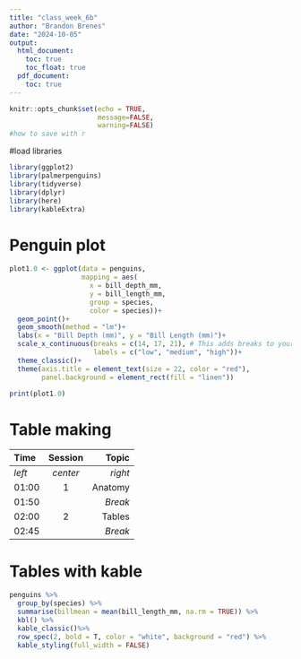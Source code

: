 ```yaml
---
title: "class_week_6b"
author: "Brandon Brenes"
date: "2024-10-05"
output:
  html_document:
    toc: true
    toc_float: true
  pdf_document:
    toc: true
---
```

```r
knitr::opts_chunk$set(echo = TRUE,
                      message=FALSE,
                      warning=FALSE)
#how to save with r
```

#load libraries
```r
library(ggplot2)
library(palmerpenguins)
library(tidyverse)
library(dplyr)
library(here)
library(kableExtra)
```
# Penguin plot
```r

plot1.0 <- ggplot(data = penguins,
                  mapping = aes(
                    x = bill_depth_mm,
                    y = bill_length_mm,
                    group = species,
                    color = species))+
  geom_point()+ 
  geom_smooth(method = "lm")+ 
  labs(x = "Bill Depth (mm)", y = "Bill Length (mm)")+ 
  scale_x_continuous(breaks = c(14, 17, 21), # This adds breaks to your x axis
                     labels = c("low", "medium", "high"))+
  theme_classic()+
  theme(axis.title = element_text(size = 22, color = "red"),
        panel.background = element_rect(fill = "linen"))

print(plot1.0)
```
# Table making

| Time   | Session | Topic   |
|:------|:-------:|---------:|
| _left_ | _center_| _right_ |
| 01:00  | 1       | Anatomy |
| 01:50  |         | *Break* |
| 02:00  | 2       | Tables  |
| 02:45  |         | *Break* |


# Tables with kable

```r
penguins %>% 
  group_by(species) %>% 
  summarise(billmean = mean(bill_length_mm, na.rm = TRUE)) %>% 
  kbl() %>% 
  kable_classic()%>%
  row_spec(2, bold = T, color = "white", background = "red") %>% 
  kable_styling(full_width = FALSE)

```
  
  